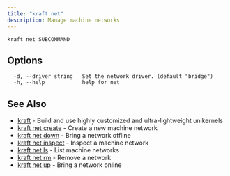 ```yaml
---
title: "kraft net"
description: Manage machine networks
---
```


```console
kraft net SUBCOMMAND
```

## Options

```text
  -d, --driver string   Set the network driver. (default "bridge")
  -h, --help            help for net
```

## See Also

* [kraft](kraft.md)	 - Build and use highly customized and ultra-lightweight unikernels
* [kraft net create](/docs/cli/reference/kraft/net/create)	 - Create a new machine network
* [kraft net down](/docs/cli/reference/kraft/net/down)	 - Bring a network offline
* [kraft net inspect](/docs/cli/reference/kraft/net/inspect)	 - Inspect a machine network
* [kraft net ls](/docs/cli/reference/kraft/net/ls)	 - List machine networks
* [kraft net rm](/docs/cli/reference/kraft/net/rm)	 - Remove a network
* [kraft net up](/docs/cli/reference/kraft/net/up)	 - Bring a network online

